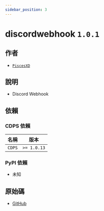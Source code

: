 ```yaml
---
sidebar_position: 3
---
```


# discordwebhook `1.0.1`

## 作者

- [`PiscesXD`](https://github.com/PiscesXD)

## 說明

- Discord Webhook

## 依賴

### CDPS 依賴

| 名稱   | 版本        |
| ------ | ----------- |
| `CDPS` | `>= 1.0.13` |

### PyPI 依賴

- 未知

## 原始碼

- [GitHub](https://github.com/PiscesXD/cdps-discordwebhook)
